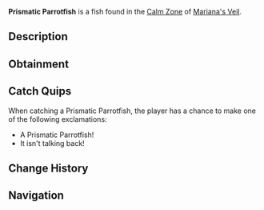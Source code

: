 {{FishInfobox
|image          = Prismatic Parrotfish.png
|rarity         = Rare
|sea            = First Sea
|location       = [[Calm Zone]]
|sublocation    = 
|sources        = Fishing Rod
|radar_location = 
|xp             = 650
|weather        = Clear
|time           = 
|season         = Spring
|bait           = Minnow
|base_weight    = 24
|base_value     = 1500
|weight_range   = 16
|base_chance    = 10
|base_resil     = 40
}}
'''Prismatic Parrotfish''' is a {{Rarity|Rare}} fish found in the [[Calm Zone]] of [[Mariana's Veil]].

== Description ==
{{Description|A colorful fish with scales that reflect every color of the rainbow.|Bestiary Entry}}

== Obtainment ==
{{Description|Located in clear waters with a glistening rainbow shine.|Bestiary Hint}}
{{Fish Availability|
Mariana's Veil/Calm Zone
|top_rods      = 
Training Rod\816666.67\816666.67;
Flimsy Rod\676500\676500;
Trident Rod\241680.61\265032.58;
Leviathan's Fang Rod\240693.31\259741.78;
Free Spirit Rod\221061\242420.63;
Plastic Rod\178162.25\135524.9;
Magnet Rod\102292\103926.16;
No-Life Rod\178200.8\199317.29;
Seraphic Rod\164194.9\180135.87;
Ethereal Prism Rod\163484.59\177216.4;
Astralhook Rod\162924.14\178628.04;
Challenger's Rod\161039\173863.49;
Rod Of The Forgotten Fang\160526.2\173533.82;
Rod Of The Exalted One\152474.89\164256.53;
Verdant Shear Rod\150201\164934.87;
Rod Of The Depths\149979.12\164470.59;
Zeus Rod\149263.5\161261.07;
Blazebringer Rod\147319.03\163780.85;
Depthseeker Rod\140337.12\158969.15;
Volcanic Rod\136517.24\158051.31;
Avalanche Rod\125911.55\141637.69;
Steady Rod\60814.58\59655.11
|recommended   = Training Rod
}}

== Catch Quips ==
When catching a Prismatic Parrotfish, the player has a chance to make one of the following exclamations:
* A Prismatic Parrotfish!
* It isn't talking back!

== Change History ==
{{Change History|{{subst:Current Version}}}}

== Navigation ==
{{Fish Navbox|Calm Zone}}